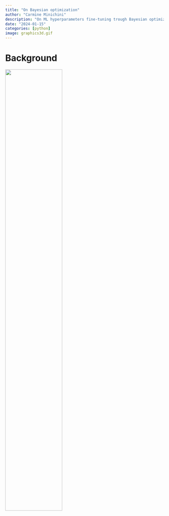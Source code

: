 ```yaml
---
title: "On Bayesian optimization"
author: "Carmine Minichini"
description: "On ML hyperparameters fine-tuning trough Bayesian optimization: a study"
date: "2024-01-15"
categories: [python]
image: graphics3d.gif
---
```


# Background

![](/imgs/wip.gif){fig-align="center" width=60% font-size=1px}
